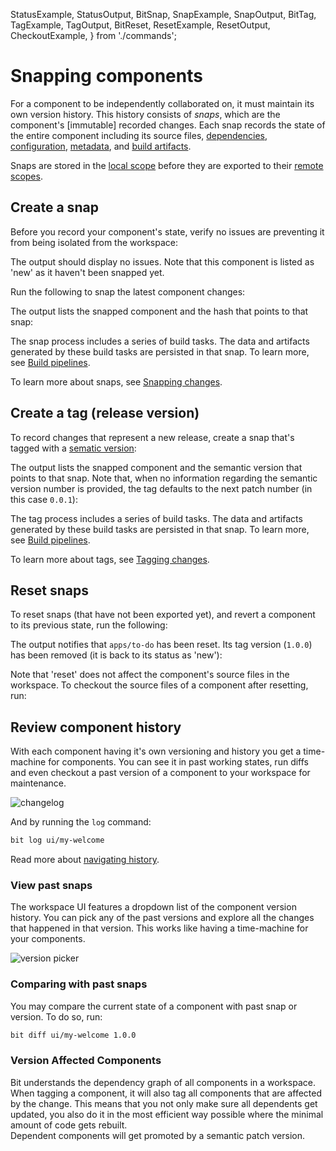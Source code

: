   StatusExample,
  StatusOutput,
  BitSnap,
  SnapExample,
  SnapOutput,
  BitTag,
  TagExample,
  TagOutput,
  BitReset,
  ResetExample,
  ResetOutput,
  CheckoutExample,
} from './commands';

# Snapping components

For a component to be independently collaborated on, it must maintain its own version history.
This history consists of _snaps_, which are the component's [immutable] recorded changes. Each snap records the state of the entire component including its source files, [dependencies](/getting-started/composing/use-dependencies), [configuration](/components/component-config), [metadata](/components/structure/component-metadata), and [build artifacts](/components/structure/component-artifacts).

Snaps are stored in the [local scope](/workspace/structure/local-scope) before they are exported to their [remote scopes](/getting-started/collaborate/remote-scope).

## Create a snap

Before you record your component's state, verify no issues are preventing it from being isolated from the workspace:

<StatusExample />

The output should display no issues. Note that this component is listed as 'new' as it haven't been snapped yet.

<StatusOutput />

Run the following to snap the latest component changes:

<SnapExample />

<ExpandedSnap />

The output lists the snapped component and the hash that points to that snap:

<SnapOutput />

The snap process includes a series of build tasks. The data and artifacts generated by these build tasks are persisted in that snap.
To learn more, see [Build pipelines](/dev-services/builder/build-pipelines).

To learn more about snaps, see [Snapping changes](/components/snaps).

## Create a tag (release version)

To record changes that represent a new release, create a snap that's tagged with a [sematic version](https://semver.org/):

<TagExample />

<ExpandedTag />

The output lists the snapped component and the semantic version that points to that snap.
Note that, when no information regarding the semantic version number is provided, the tag defaults to the next patch number (in this case `0.0.1`):

<TagOutput />

The tag process includes a series of build tasks. The data and artifacts generated by these build tasks are persisted in that snap.
To learn more, see [Build pipelines](/dev-services/builder/build-pipelines).

To learn more about tags, see [Tagging changes](/components/tags).

## Reset snaps

To reset snaps (that have not been exported yet), and revert a component to its previous state, run the following:

<ResetExample />

<ExpandedReset />

The output notifies that `apps/to-do` has been reset. Its tag version (`1.0.0`) has been removed (it is back to its status as 'new'):

<ResetOutput />

Note that 'reset' does not affect the component's source files in the workspace. To checkout the source files of a component after resetting, run:

<CheckoutExample />

## Review component history

With each component having it's own versioning and history you get a time-machine for components. You can see it in past working states, run diffs and even checkout a past version of a component to your workspace for maintenance.

<Image alt="changelog" src={changelog} />

And by running the `log` command:

```bash
bit log ui/my-welcome
```

Read more about [navigating history](/components/navigating-history).

### View past snaps

The workspace UI features a dropdown list of the component version history. You can pick any of the past versions and explore all the changes that happened in that version. This works like having a time-machine for your components.

<Image alt="version picker" src={versionPicker} />

### Comparing with past snaps

You may compare the current state of a component with past snap or version. To do so, run:

```bash
bit diff ui/my-welcome 1.0.0
```

### Version Affected Components

Bit understands the dependency graph of all components in a workspace. When tagging a component, it will also tag all components that are affected by the change. This means that you not only make sure all dependents get updated, you also do it in the most efficient way possible where the minimal amount of code gets rebuilt.  
Dependent components will get promoted by a semantic patch version.
